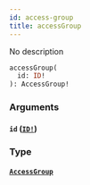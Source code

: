 ```yaml
---
id: access-group
title: accessGroup
---
```


No description

```graphql
accessGroup(
  id: ID!
): AccessGroup!

```

### Arguments

#### `id` ([`ID!`](/graphql/scalars/id))

### Type

#### [`AccessGroup`](/graphql/objects/access-group)
